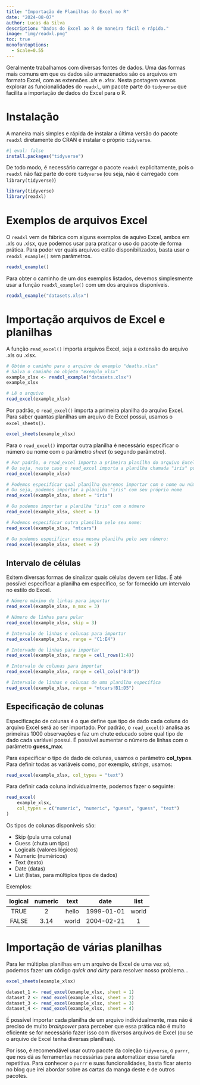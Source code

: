 ```yaml
---
title: "Importação de Planilhas do Excel no R"
date: "2024-08-07"
author: Lucas da Silva
description: "Dados do Excel ao R de maneira fácil e rápida."
image: "img/readxl.png"
toc: true
monofontoptions: 
  - Scale=0.55
---
```


Geralmente trabalhamos com diversas fontes de dados. Uma das formas mais comuns em que os dados são armazenados são os arquivos em formato Excel, com as extensões *.xls* e *.xlsx*. Nesta postagem vamos explorar as funcionalidades do `readxl`, um pacote parte do `tidyverse` que facilita a importação de dados do Excel para o R.

# Instalação

A maneira mais simples e rápida de instalar a última versão do pacote `readxl` diretamente do CRAN é instalar o próprio `tidyverse`.

```r
#| eval: false
install.packages("tidyverse")
```

De todo modo, é necessário carregar o pacote `readxl` explicitamente, pois o `readxl` não faz parte do core `tidyverse` (ou seja, não é carregado com `library(tidyverse)`)

```r
library(tidyverse)
library(readxl)
```

# Exemplos de arquivos Excel

O `readxl` vem de fábrica com alguns exemplos de aquivo Excel, ambos em .xls ou .xlsx, que podemos usar para praticar o uso do pacote de forma prática. Para poder ver quais arquivos estão disponibilizados, basta usar o `readxl_example()` sem parâmetros.

```r
readxl_example()
```

Para obter o caminho de um dos exemplos listados, devemos simplesmente usar a função `readxl_example()` com um dos arquivos disponíveis.

```r
readxl_example("datasets.xlsx")
```

# Importação arquivos de Excel e planilhas

A função `read_excel()` importa arquivos Excel, seja a extensão do arquivo .xls ou .xlsx.

```r
# Obtém o caminho para o arquivo de exemplo "deaths.xlsx"
# Salva o caminho no objeto "exemplo_xlsx"
example_xlsx <- readxl_example("datasets.xlsx")
example_xlsx

# Lê o arquivo
read_excel(example_xlsx)
```

Por padrão, o `read_excel()` importa a primeira planilha do arquivo Excel. Para saber quantas planilhas um arquivo de Excel possui, usamos o `excel_sheets()`.

```r
excel_sheets(example_xlsx)
```

Para o `read_excel()` importar outra planilha é necessário especificar o número ou nome com o parâmetro *sheet* (o segundo parâmetro).

```r
# Por padrão, o read_excel importa a primeira planilha do arquivo Excel
# Ou seja, neste caso o read_excel importa a planilha chamada "iris" por padrão
read_excel(example_xlsx)

# Podemos especificar qual planilha queremos importar com o nome ou número da planilha
# Ou seja, podemos importar a planilha "iris" com seu próprio nome
read_excel(example_xlsx, sheet = "iris")

# Ou podemos importar a planilha "iris" com o número
read_excel(example_xlsx, sheet = 1)

# Podemos especificar outra planilha pelo seu nome:
read_excel(example_xlsx, "mtcars")

# Ou podemos especificar essa mesma planilha pelo seu número:
read_excel(example_xlsx, sheet = 2)
```

## Intervalo de células

Exitem diversas formas de sinalizar quais células devem ser lidas. É até possível especificar a planilha em específico, se for fornecido um intervalo no estilo do Excel.

```r
# Número máximo de linhas para importar
read_excel(example_xlsx, n_max = 3)

# Número de linhas para pular
read_excel(example_xlsx, skip = 3)

# Intervalo de linhas e colunas para importar
read_excel(example_xlsx, range = "C1:E4")

# Intervado de linhas para importar
read_excel(example_xlsx, range = cell_rows(1:4))

# Intervalo de colunas para importar
read_excel(example_xlsx, range = cell_cols("B:D"))

# Intervalo de linhas e colunas de uma planilha específica
read_excel(example_xlsx, range = "mtcars!B1:D5")
```

## Especificação de colunas

Especificação de colunas é o que define que tipo de dado cada coluna do arquivo Excel será ao ser importado. Por padrão, o `read_excel()` analisa as primeiras 1000 observações e faz um chute educado sobre qual tipo de dado cada variável possui. É possível aumentar o número de linhas com o parâmetro **guess_max**.

Para especificar o tipo de dado de colunas, usamos o parâmetro **col_types**. Para definir todas as variáveis como, por exemplo, *strings*, usamos:

```r
read_excel(example_xlsx, col_types = "text")
```

Para definir cada coluna individualmente, podemos fazer o seguinte:

```r
read_excel(
    example_xlsx,
    col_types = c("numeric", "numeric", "guess", "guess", "text")
)
```

Os tipos de colunas disponíveis são:

- Skip (pula uma coluna)
- Guess (chuta um tipo)
- Logicals (valores lógicos)
- Numeric (numéricos)
- Text (texto)
- Date (datas)
- List (listas, para múltiplos tipos de dados)

Exemplos:


| logical       | numeric   | text  | date      | list  |
|:-------------:|:---------:|:-----:|:---------:|:-----:|
| TRUE          | 2         | hello | 1999-01-01| world |
| FALSE         | 3.14      | world | 2004-02-21| 1     |

# Importação de várias planilhas

Para ler múltiplas planilhas em um arquivo de Excel de uma vez só, podemos fazer um código *quick and dirty* para resolver nosso problema...

```r
excel_sheets(example_xlsx)

dataset_1 <- read_excel(example_xlsx, sheet = 1)
dataset_2 <- read_excel(example_xlsx, sheet = 2)
dataset_3 <- read_excel(example_xlsx, sheet = 3)
dataset_4 <- read_excel(example_xlsx, sheet = 4)
```

É possível importar cada planilha de um arquivo individualmente, mas não é preciso de muito *brainpower* para perceber que essa prática não é muito eficiente se for necessário fazer isso com diversos arquivos de Excel (ou se o arquivo de Excel tenha diversas planilhas).

Por isso, é recomendável usar outro pacote da coleção `tidyverse`, o `purrr`, que nos dá as ferramentas necessárias para automatizar essa tarefa repetitiva. Para conhecer o `purrr` e suas funcionalidades, basta ficar atento no blog que irei abordar sobre as cartas da manga deste e de outros pacotes.